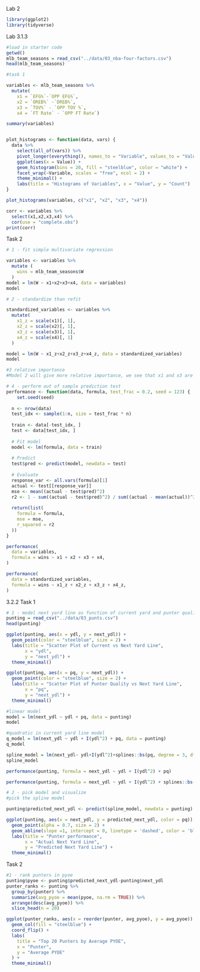 Lab 2 

```r
library(ggplot2)
library(tidyverse)
```

Lab 3.1.3 

```r
#load in starter code
getwd()
mlb_team_seasons = read_csv("../data/03_nba-four-factors.csv")
head(mlb_team_seasons)

#task 1 

variables <- mlb_team_seasons %>% 
  mutate(
    x1 = `EFG%`-`OPP EFG%`, 
    x2 = `OREB%` -`DREB%`,
    x3 = `TOV%` - `OPP TOV %`,
    x4 = `FT Rate` - `OPP FT Rate`) 

summary(variables)


plot_histograms <- function(data, vars) {
  data %>%
    select(all_of(vars)) %>%
    pivot_longer(everything(), names_to = "Variable", values_to = "Value") %>%
    ggplot(aes(x = Value)) +
    geom_histogram(bins = 20, fill = "steelblue", color = "white") +
    facet_wrap(~Variable, scales = "free", ncol = 2) +
    theme_minimal() +
    labs(title = "Histograms of Variables", x = "Value", y = "Count")
}

plot_histograms(variables, c("x1", "x2", "x3", "x4"))

corr <- variables %>% 
  select(x1,x2,x3,x4) %>% 
  cor(use = "complete.obs")
print(corr)

```
Task 2

```r
# 1 - fit simple multivariate regression

variables <- variables %>% 
  mutate (
    wins = mlb_team_seasons$W
  )
model = lm(W ~ x1+x2+x3+x4, data = variables)
model
```

```r
# 2 - standardize than refit 

standardized_variables <- variables %>% 
  mutate(
    x1_z = scale(x1)[, 1],
    x2_z = scale(x2)[, 1],
    x3_z = scale(x3)[, 1],
    x4_z = scale(x4)[, 1]
  )

model = lm(W ~ x1_z+x2_z+x3_z+x4_z, data = standardized_variables)
model

#3 relative importance 
#Model 2 will give more relative importance, we see that x1 and x3 are most important, followed by x4 and finally x2
```

```r
# 4 - perform out of sample prediction test
performance <- function(data, formula, test_frac = 0.2, seed = 123) {
    set.seed(seed)
  
  n <- nrow(data)
  test_idx <- sample(1:n, size = test_frac * n)
  
  train <- data[-test_idx, ]
  test <- data[test_idx, ]
  
  # Fit model
  model <- lm(formula, data = train)
  
  # Predict
  test$pred <- predict(model, newdata = test)
  
  # Evaluate
  response_var <- all.vars(formula)[1]
  actual <- test[[response_var]]
  mse <- mean((actual - test$pred)^2)
  r2 <- 1 - sum((actual - test$pred)^2) / sum((actual - mean(actual))^2)
  
  return(list(
    formula = formula,
    mse = mse,
    r_squared = r2
  ))
}

performance(
  data = variables,
  formula = wins ~ x1 + x2 + x3 + x4,
)

performance(
  data = standardized_variables,
  formula = wins ~ x1_z + x2_z + x3_z + x4_z,
)

```

3.2.2
Task 1 

```r
# 1 - model next yard line as function of current yard and punter quality 
punting = read_csv("../data/03_punts.csv")
head(punting)

ggplot(punting, aes(x = ydl, y = next_ydl)) +
  geom_point(color = "steelblue", size = 2) +
  labs(title = "Scatter Plot of Current vs Next Yard Line",
       x = "ydl",
       y = "next_ydl") +
  theme_minimal()

ggplot(punting, aes(x = pq, y = next_ydl)) +
  geom_point(color = "steelblue", size = 2) +
  labs(title = "Scatter Plot of Punter Quality vs Next Yard Line",
       x = "pq",
       y = "next_ydl") +
  theme_minimal()

#linear model
model = lm(next_ydl ~ ydl + pq, data = punting)
model

#quadratic in current yard line model 
q_model = lm(next_ydl ~ ydl + I(ydl^2) + pq, data = punting)
q_model

spline_model = lm(next_ydl~ ydl+I(ydl^2)+splines::bs(pq, degree = 3, df = 5), data = punting)
spline_model

performance(punting, formula = next_ydl ~ ydl + I(ydl^2) + pq)

performance(punting, formula = next_ydl ~ ydl + I(ydl^2) + splines::bs(pq, degree = 3, df = 5))

```
```r
# 2 - pick model and visualize 
#pick the spline model 

punting$predicted_next_ydl <- predict(spline_model, newdata = punting)

ggplot(punting, aes(x = next_ydl, y = predicted_next_ydl, color = pq)) +
  geom_point(alpha = 0.7, size = 2) +
  geom_abline(slope =1, intercept = 0, linetype = 'dashed', color = 'black')
  labs(title = "Punter performance",
       x = "Actual Next Yard Line",
       y = "Predicted Next Yard Line") +
  theme_minimal()

```
Task 2 

```r
#1 - rank punters in pyoe
punting$pyoe <- punting$predicted_next_ydl-punting$next_ydl
punter_ranks <- punting %>%
  group_by(punter) %>%
  summarize(avg_pyoe = mean(pyoe, na.rm = TRUE)) %>%
  arrange(desc(avg_pyoe)) %>% 
  slice_head(n = 20) 

ggplot(punter_ranks, aes(x = reorder(punter, avg_pyoe), y = avg_pyoe)) +
  geom_col(fill = "steelblue") +
  coord_flip() +
  labs(
    title = "Top 20 Punters by Average PYOE",
    x = "Punter",
    y = "Average PYOE"
  ) +
  theme_minimal()

```
